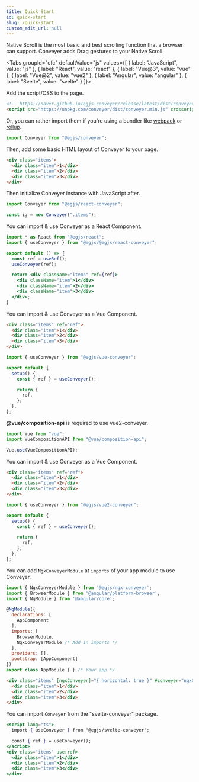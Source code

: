 ```yaml
---
title: Quick Start
id: quick-start
slug: /quick-start
custom_edit_url: null
---
```


Native Scroll is the most basic and best scrolling function that a browser can support.
Conveyer adds Drag gestures to your Native Scroll.




<Tabs
  groupId="cfc"
  defaultValue="js"
  values={[
    { label: "JavaScript", value: "js" },
    { label: "React", value: "react" },
    { label: "Vue@3", value: "vue" },
    { label: "Vue@2", value: "vue2" },
    { label: "Angular", value: "angular" },
    { label: "Svelte", value: "svelte" }
  ]}>
  <TabItem value="js">

Add the script/CSS to the page.
```html
<!-- https://naver.github.io/egjs-conveyer/release/latest/dist/conveyer.min.js -->
<script src="https://unpkg.com/conveyer/dist/conveyer.min.js" crossorigin="anonymous"></script>
```

Or, you can rather import them if you're using a bundler like [webpack](https://webpack.js.org/) or [rollup](https://rollupjs.org/guide/en/).
```js
import Conveyer from "@egjs/conveyer";
```

Then, add some basic HTML layout of Conveyer to your page.

```html
<div class="items">
  <div class="item">1</div>
  <div class="item">2</div>
  <div class="item">3</div>
</div>
```
Then initialize Conveyer instance with JavaScript after.

```js
import Conveyer from "@egjs/react-conveyer";

const ig = new Conveyer(".items");
```

  </TabItem>
  <TabItem value="react">

You can import & use Conveyer as a React Component.

```jsx title="SomeComponent.jsx"
import * as React from "@egjs/react";
import { useConveyer } from "@egjs/@egjs/react-conveyer";

export default () => {
  const ref = useRef();
  useConveyer(ref);

  return <div className="items" ref={ref}>
    <div className="item">1</div>
    <div className="item">2</div>
    <div className="item">3</div>
  </div>;
}
```

  </TabItem>
  <TabItem value="vue">
You can import & use Conveyer as a Vue Component.

```html title="<template>"
<div class="items" ref="ref">
  <div class="item">1</div>
  <div class="item">2</div>
  <div class="item">3</div>
</div>
```

```js title="<script>"
import { useConveyer } from "@egjs/vue-conveyer";

export default {
  setup() {
    const { ref } = useConveyer();

    return {
      ref,
    };
  },
};
```

  </TabItem>
  <TabItem value="vue2">
<b>@vue/composition-api</b> is required to use vue2-conveyer.

```js
import Vue from "vue";
import VueCompositionAPI from "@vue/composition-api";

Vue.use(VueCompositionAPI);
```
You can import & use Conveyer as a Vue Component.


```html title="<template>"
<div class="items" ref="ref">
  <div class="item">1</div>
  <div class="item">2</div>
  <div class="item">3</div>
</div>
```

```js title="<script>"
import { useConveyer } from "@egjs/vue2-conveyer";

export default {
  setup() {
    const { ref } = useConveyer();

    return {
      ref,
    };
  },
};
```
  </TabItem>
  <TabItem value="angular">

You can add `NgxConveyerModule` at `imports` of your app module to use Conveyer.

```js title="app.module.ts"
import { NgxConveyerModule } from '@egjs/ngx-conveyer';
import { BrowserModule } from '@angular/platform-browser';
import { NgModule } from '@angular/core';

@NgModule({
  declarations: [
    AppComponent
  ],
  imports: [
    BrowserModule,
    NgxConveyerModule /* Add in imports */
  ],
  providers: [],
  bootstrap: [AppComponent]
})
export class AppModule { } /* Your app */
```

```html title="app.component.html"
<div class="items" [ngxConveyer]="{ horizontal: true }" #conveyer="ngxConveyer">
  <div class="item">1</div>
  <div class="item">2</div>
  <div class="item">3</div>
</div>
```

  </TabItem>
  <TabItem value="svelte">

You can import `Conveyer` from the "svelte-conveyer" package.

```jsx title="App.svelte"
<script lang="ts">
  import { useConveyer } from "@egjs/svelte-conveyer";

  const { ref } = useConveyer();
</script>
<div class="items" use:ref>
  <div class="item">1</div>
  <div class="item">2</div>
  <div class="item">3</div>
</div>
```

  </TabItem>
</Tabs>
